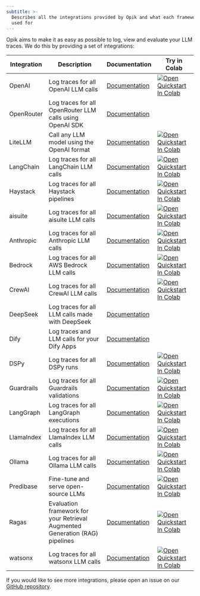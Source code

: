 ```yaml
---
subtitle: >-
  Describes all the integrations provided by Opik and what each framework can be
  used for
---
```


Opik aims to make it as easy as possible to log, view and evaluate your LLM traces. We do this by providing a set of integrations:

| Integration | Description                                                                  | Documentation                                        | Try in Colab                                                                                                                                                                                                                        |
| ----------- | ---------------------------------------------------------------------------- | ---------------------------------------------------- | ----------------------------------------------------------------------------------------------------------------------------------------------------------------------------------------------------------------------------------- |
| OpenAI      | Log traces for all OpenAI LLM calls                                          | [Documentation](/tracing/integrations/openai)        | [![Open Quickstart In Colab](https://colab.research.google.com/assets/colab-badge.svg)](https://colab.research.google.com/github/comet-ml/opik/blob/master/apps/opik-documentation/documentation/docs/cookbook/openai.ipynb)        |
| OpenRouter  | Log traces for all OpenRouter LLM calls using OpenAI SDK                     | [Documentation](/tracing/integrations/openrouter)    |                                                                                                                                                                                                                                     |
| LiteLLM     | Call any LLM model using the OpenAI format                                   | [Documentation](/tracing/integrations/litellm)       | [![Open Quickstart In Colab](https://colab.research.google.com/assets/colab-badge.svg)](https://colab.research.google.com/github/comet-ml/opik/blob/master/apps/opik-documentation/documentation/docs/cookbook/litellm.ipynb)       |
| LangChain   | Log traces for all LangChain LLM calls                                       | [Documentation](/tracing/integrations/langchain)     | [![Open Quickstart In Colab](https://colab.research.google.com/assets/colab-badge.svg)](https://colab.research.google.com/github/comet-ml/opik/blob/master/apps/opik-documentation/documentation/docs/cookbook/langchain.ipynb)     |
| Haystack    | Log traces for all Haystack pipelines                                        | [Documentation](/tracing/integrations/haystack)      | [![Open Quickstart In Colab](https://colab.research.google.com/assets/colab-badge.svg)](https://colab.research.google.com/github/comet-ml/opik/blob/master/apps/opik-documentation/documentation/docs/cookbook/haystack.ipynb)      |
| aisuite     | Log traces for all aisuite LLM calls                                         | [Documentation](/tracing/integrations/aisuite)       | [![Open Quickstart In Colab](https://colab.research.google.com/assets/colab-badge.svg)](https://colab.research.google.com/github/comet-ml/opik/blob/master/apps/opik-documentation/documentation/docs/cookbook/aisuite.ipynb)       |
| Anthropic   | Log traces for all Anthropic LLM calls                                       | [Documentation](/tracing/integrations/anthropic)     | [![Open Quickstart In Colab](https://colab.research.google.com/assets/colab-badge.svg)](https://colab.research.google.com/github/comet-ml/opik/blob/master/apps/opik-documentation/documentation/docs/cookbook/anthropic.ipynb)     |
| Bedrock     | Log traces for all AWS Bedrock LLM calls                                     | [Documentation](/tracing/integrations/bedrock)       | [![Open Quickstart In Colab](https://colab.research.google.com/assets/colab-badge.svg)](https://colab.research.google.com/github/comet-ml/opik/blob/master/apps/opik-documentation/documentation/docs/cookbook/bedrock.ipynb)       |
| CrewAI      | Log traces for all CrewAI LLM calls                                          | [Documentation](/tracing/integrations/crewai)        | [![Open Quickstart In Colab](https://colab.research.google.com/assets/colab-badge.svg)](https://colab.research.google.com/github/comet-ml/opik/blob/master/apps/opik-documentation/documentation/docs/cookbook/crewai.ipynb)        |
| DeepSeek    | Log traces for all LLM calls made with DeepSeek                              | [Documentation](/tracing/integrations/deepseek)      |                                                                                                                                                                                                                                     |
| Dify        | Log traces and LLM calls for your Dify Apps                                  | [Documentation](/tracing/integrations/dify)          |                                                                                                                                                                                                                                     |
| DSPy        | Log traces for all DSPy runs                                                 | [Documentation](/tracing/integrations/dspy)          | [![Open Quickstart In Colab](https://colab.research.google.com/assets/colab-badge.svg)](https://colab.research.google.com/github/comet-ml/opik/blob/master/apps/opik-documentation/documentation/docs/cookbook/dspy.ipynb)          |
| Guardrails  | Log traces for all Guardrails validations                                    | [Documentation](/tracing/integrations/guardrails-ai) | [![Open Quickstart In Colab](https://colab.research.google.com/assets/colab-badge.svg)](https://colab.research.google.com/github/comet-ml/opik/blob/master/apps/opik-documentation/documentation/docs/cookbook/guardrails-ai.ipynb) |
| LangGraph   | Log traces for all LangGraph executions                                      | [Documentation](/tracing/integrations/langgraph)     | [![Open Quickstart In Colab](https://colab.research.google.com/assets/colab-badge.svg)](https://colab.research.google.com/github/comet-ml/opik/blob/master/apps/opik-documentation/documentation/docs/cookbook/langgraph.ipynb)     |
| LlamaIndex  | Log traces for all LlamaIndex LLM calls                                      | [Documentation](/tracing/integrations/llama_index)   | [![Open Quickstart In Colab](https://colab.research.google.com/assets/colab-badge.svg)](https://colab.research.google.com/github/comet-ml/opik/blob/master/apps/opik-documentation/documentation/docs/cookbook/llama-index.ipynb)   |
| Ollama      | Log traces for all Ollama LLM calls                                          | [Documentation](/tracing/integrations/ollama)        | [![Open Quickstart In Colab](https://colab.research.google.com/assets/colab-badge.svg)](https://colab.research.google.com/github/comet-ml/opik/blob/master/apps/opik-documentation/documentation/docs/cookbook/ollama.ipynb)        |
| Predibase   | Fine-tune and serve open-source LLMs                                         | [Documentation](/tracing/integrations/predibase)     | [![Open Quickstart In Colab](https://colab.research.google.com/assets/colab-badge.svg)](https://colab.research.google.com/github/comet-ml/opik/blob/master/apps/opik-documentation/documentation/docs/cookbook/predibase.ipynb)     |
| Ragas       | Evaluation framework for your Retrieval Augmented Generation (RAG) pipelines | [Documentation](/tracing/integrations/ragas)         | [![Open Quickstart In Colab](https://colab.research.google.com/assets/colab-badge.svg)](https://colab.research.google.com/github/comet-ml/opik/blob/master/apps/opik-documentation/documentation/docs/cookbook/ragas.ipynb)         |
| watsonx     | Log traces for all watsonx LLM calls                                         | [Documentation](/tracing/integrations/watsonx)       | [![Open Quickstart In Colab](https://colab.research.google.com/assets/colab-badge.svg)](https://colab.research.google.com/github/comet-ml/opik/blob/master/apps/opik-documentation/documentation/docs/cookbook/watsonx.ipynb)       |

If you would like to see more integrations, please open an issue on our [GitHub repository](https://github.com/comet-ml/opik/issues/new/choose).
